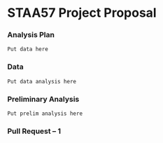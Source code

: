 # STAA57 Project Proposal

### Analysis Plan
`Put data here`

### Data
`Put data analysis here`

### Preliminary Analysis
`Put prelim analysis here`

### Pull Request -- 1 
